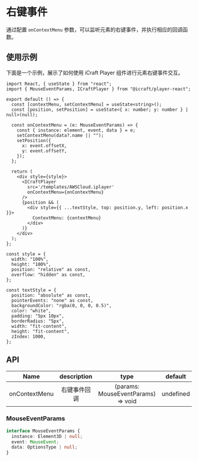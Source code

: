 
# 右键事件

通过配置 `onContextMenu` 参数，可以监听元素的右键事件，并执行相应的回调函数。

## 使用示例

下面是一个示例，展示了如何使用 iCraft Player 组件进行元素右键事件交互。


<Wrap>
  <ContextMenuDemo />
</Wrap>

```tsx copy
import React, { useState } from "react";
import { MouseEventParams, ICraftPlayer } from "@icraft/player-react";

export default () => {
  const [contextMenu, setContextMenu] = useState<string>();
  const [position, setPosition] = useState<{ x: number; y: number } | null>(null);

  const onContextMenu = (e: MouseEventParams) => {
    const { instance: element, event, data } = e;
    setContextMenu(data?.name || "");
    setPosition({
      x: event.offsetX,
      y: event.offsetY,
    });
  };

  return (
    <div style={style}>
      <ICraftPlayer
        src='/templates/AWSCloud.iplayer'
        onContextMenu={onContextMenu}
      />
      {position && (
        <div style={{ ...textStyle, top: position.y, left: position.x }}>
          ContextMenu: {contextMenu}
        </div>
      )}
    </div>
  );
};

const style = {
  width: "100%",
  height: "100%",
  position: "relative" as const,
  overflow: "hidden" as const,
};

const textStyle = {
  position: "absolute" as const,
  pointerEvents: "none" as const,
  backgroundColor: "rgba(0, 0, 0, 0.5)",
  color: "white",
  padding: "5px 10px",
  borderRadius: "5px",
  width: "fit-content",
  height: "fit-content",
  zIndex: 1000,
};

```

## API

|     Name      | description  |                type                |  default  | required |
| :-----------: | :----------: | :--------------------------------: | :-------: | :------: |
| onContextMenu | 右键事件回调 | (params: MouseEventParams) => void | undefined |  false   |

### MouseEventParams

```ts
interface MouseEventParams {
  instance: Element3D | null;
  event: MouseEvent;
  data: OptionsType | null;
}
```
